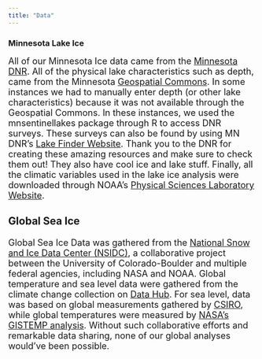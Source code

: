 ```yaml
---
title: "Data"
---
```


### Minnesota Lake Ice

<font size="4"> 
All of our Minnesota Ice data came from the [Minnesota DNR](https://www.dnr.state.mn.us/ice_out/index.html). All of the physical lake characteristics such as depth, came from the Minnesota [Geospatial Commons](https://gisdata.mn.gov/dataset/water-lake-bathymetry). In some instances we had to manually enter depth (or other lake characteristics) because it was not available through the Geospatial Commons. In these instances, we used the mnsentinellakes package through R to access DNR surveys. These surveys can also be found by using MN DNR's [Lake Finder Website](https://www.dnr.state.mn.us/lakefind/index.html). Thank you to the DNR for creating these amazing resources and make sure to check them out! They also have cool ice and lake stuff. Finally, all the climatic variables used in the lake ice analysis were downloaded through NOAA's [Physical Sciences Laboratory Website](https://psl.noaa.gov/data/climateindices/). 

### Global Sea Ice

Global Sea Ice Data was gathered from the [National Snow and Ice Data Center (NSIDC)](https://nsidc.org/), a collaborative project between the University of Colorado-Boulder and multiple federal agencies, including NASA and NOAA. Global temperature and sea level data were gathered from the climate change collection on [Data Hub](https://datahub.io/collections/climate-change). For sea level, data was based on global measurements gathered by [CSIRO](https://www.cmar.csiro.au/sealevel/sl_hist_last_decades.html), while global temperatures were measured by [NASA's GISTEMP analysis](https://data.giss.nasa.gov/gistemp/). Without such collaborative efforts and remarkable data sharing, none of our global analyses would've been possible.
</font>
